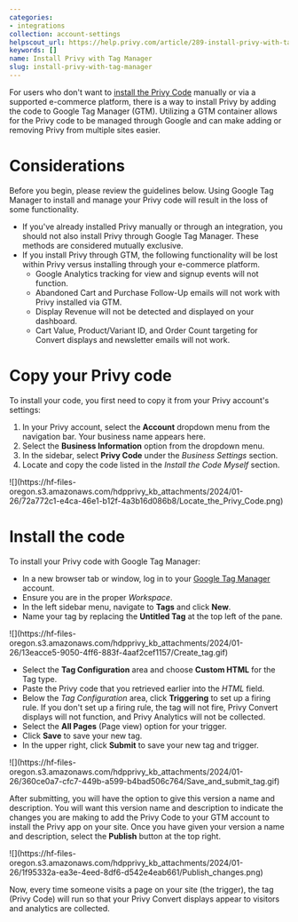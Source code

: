 ```yaml
---
categories:
- integrations
collection: account-settings
helpscout_url: https://help.privy.com/article/289-install-privy-with-tag-manager
keywords: []
name: Install Privy with Tag Manager
slug: install-privy-with-tag-manager
---
```

For users who don't want to [install the Privy
Code](https://privy.helpscoutdocs.com/article/73-install-privy-on-your-site)
manually or via a supported e-commerce platform, there is a way to install
Privy by adding the code to Google Tag Manager (GTM). Utilizing a GTM
container allows for the Privy code to be managed through Google and can make
adding or removing Privy from multiple sites easier.

# Considerations

Before you begin, please review the guidelines below. Using Google Tag Manager
to install and manage your Privy code will result in the loss of some
functionality.

  * If you've already installed Privy manually or through an integration, you should not also install Privy through Google Tag Manager. These methods are considered mutually exclusive. 
  * If you install Privy through GTM, the following functionality will be lost within Privy versus installing through your e-commerce platform.
    * Google Analytics tracking for view and signup events will not function. 
    * Abandoned Cart and Purchase Follow-Up emails will not work with Privy installed via GTM.
    * Display Revenue will not be detected and displayed on your dashboard.
    * Cart Value, Product/Variant ID, and Order Count targeting for Convert displays and newsletter emails will not work. 

# Copy your Privy code

To install your code, you first need to copy it from your Privy account's
settings:

  1. In your Privy account, select the **Account** dropdown menu from the navigation bar. Your business name appears here. 
  2. Select the **Business Information** option from the dropdown menu. 
  3. In the sidebar, select **Privy Code** under the  _Business Settings_ section. 
  4. Locate and copy the code listed in the _Install the Code Myself_ section. 

![](https://hf-files-
oregon.s3.amazonaws.com/hdpprivy_kb_attachments/2024/01-26/72a772c1-e4ca-46e1-b12f-4a3b16d086b8/Locate_the_Privy_Code.png)

# Install the code

To install your Privy code with Google Tag Manager:

  * In a new browser tab or window, log in to your [Google Tag Manager](https://marketingplatform.google.com/about/tag-manager/) account.
  * Ensure you are in the proper _Workspace_. 
  * In the left sidebar menu, navigate to **Tags** and click **New**.
  * Name your tag by replacing the **Untitled Tag** at the top left of the pane.

![](https://hf-files-
oregon.s3.amazonaws.com/hdpprivy_kb_attachments/2024/01-26/13eacce5-9050-4ff6-883f-4aaf2cef1157/Create_tag.gif)

  * Select the **Tag Configuration** area and choose **Custom HTML** for the Tag type.
  * Paste the Privy code that you retrieved earlier into the  _HTML_ field.
  * Below the _Tag Configuration_ area, click **Triggering** to set up a firing rule. If you don't set up a firing rule, the tag will not fire, Privy Convert displays will not function, and Privy Analytics will not be collected.
  * Select the **All Pages** (Page view) option for your trigger. 
  * Click **Save** to save your new tag.
  * In the upper right, click **Submit** to save your new tag and trigger. 

![](https://hf-files-
oregon.s3.amazonaws.com/hdpprivy_kb_attachments/2024/01-26/360ce0a7-cfc7-449b-a599-b4bad506c764/Save_and_submit_tag.gif)

After submitting, you will have the option to give this version a name and
description. You will want this version name and description to indicate the
changes you are making to add the Privy Code to your GTM account to install
the Privy app on your site. Once you have given your version a name and
description, select the **Publish** button at the top right.

![](https://hf-files-
oregon.s3.amazonaws.com/hdpprivy_kb_attachments/2024/01-26/1f95332a-ea3e-4eed-8df6-d542e4eab661/Publish_changes.png)

Now, every time someone visits a page on your site (the trigger), the tag
(Privy Code) will run so that your Privy Convert displays appear to visitors
and analytics are collected.


